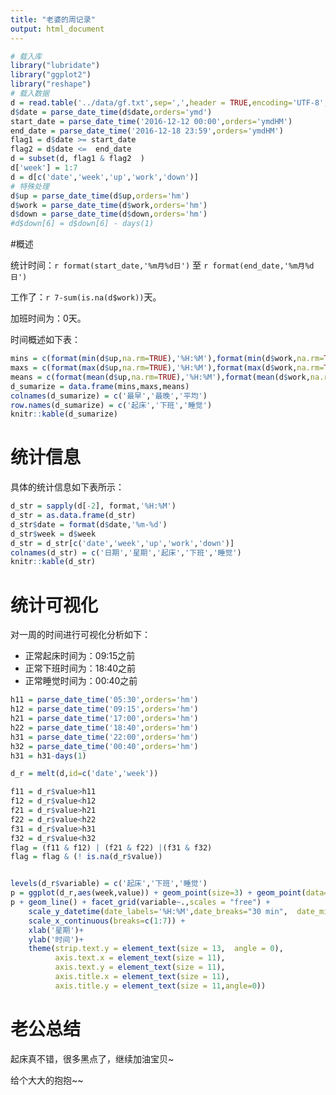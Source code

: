 ```yaml
---
title: "老婆的周记录"
output: html_document
---
```


```r
# 载入库
library("lubridate")
library("ggplot2")
library("reshape")
# 载入数据
d = read.table('../data/gf.txt',sep=',',header = TRUE,encoding='UTF-8',stringsAsFactors=FALSE)
d$date = parse_date_time(d$date,orders='ymd')
start_date = parse_date_time('2016-12-12 00:00',orders='ymdHM')
end_date = parse_date_time('2016-12-18 23:59',orders='ymdHM')
flag1 = d$date >= start_date
flag2 = d$date <=  end_date
d = subset(d, flag1 & flag2  )
d['week'] = 1:7
d = d[c('date','week','up','work','down')]
# 特殊处理
d$up = parse_date_time(d$up,orders='hm')
d$work = parse_date_time(d$work,orders='hm')
d$down = parse_date_time(d$down,orders='hm')
#d$down[6] = d$down[6] - days(1)
```

#概述

统计时间：`r format(start_date,'%m月%d日')` 至 `r format(end_date,'%m月%d日')`

工作了：`r 7-sum(is.na(d$work))`天。

加班时间为：0天。


时间概述如下表：



```r
mins = c(format(min(d$up,na.rm=TRUE),'%H:%M'),format(min(d$work,na.rm=TRUE),'%H:%M'),format(min(d$down,na.rm=TRUE),'%H:%M'))
maxs = c(format(max(d$up,na.rm=TRUE),'%H:%M'),format(max(d$work,na.rm=TRUE),'%H:%M'),format(max(d$down,na.rm=TRUE),'%H:%M'))
means = c(format(mean(d$up,na.rm=TRUE),'%H:%M'),format(mean(d$work,na.rm=TRUE),'%H:%M'),format(mean(d$down,na.rm=TRUE),'%H:%M'))
d_sumarize = data.frame(mins,maxs,means)
colnames(d_sumarize) = c('最早','最晚','平均')
row.names(d_sumarize) = c('起床','下班','睡觉')
knitr::kable(d_sumarize)
```





# 统计信息

具体的统计信息如下表所示：

```r
d_str = sapply(d[-2], format,'%H:%M')
d_str = as.data.frame(d_str)
d_str$date = format(d$date,'%m-%d')
d_str$week = d$week
d_str = d_str[c('date','week','up','work','down')]
colnames(d_str) = c('日期','星期','起床','下班','睡觉')
knitr::kable(d_str)
```

# 统计可视化

对一周的时间进行可视化分析如下：

- 正常起床时间为：09:15之前
- 正常下班时间为：18:40之前
- 正常睡觉时间为：00:40之前



```r
h11 = parse_date_time('05:30',orders='hm')
h12 = parse_date_time('09:15',orders='hm')
h21 = parse_date_time('17:00',orders='hm')
h22 = parse_date_time('18:40',orders='hm')
h31 = parse_date_time('22:00',orders='hm')
h32 = parse_date_time('00:40',orders='hm')
h31 = h31-days(1)

d_r = melt(d,id=c('date','week'))

f11 = d_r$value>h11
f12 = d_r$value<h12
f21 = d_r$value>h21
f22 = d_r$value<h22
f31 = d_r$value>h31
f32 = d_r$value<h32
flag = (f11 & f12) | (f21 & f22) |(f31 & f32)
flag = flag & (! is.na(d_r$value))


levels(d_r$variable) = c('起床','下班','睡觉')
p = ggplot(d_r,aes(week,value)) + geom_point(size=3) + geom_point(data=d_r[!flag,],size=3,color='red')
p + geom_line() + facet_grid(variable~.,scales = "free") +
    scale_y_datetime(date_labels='%H:%M',date_breaks="30 min",  date_minor_breaks="15 min") +
    scale_x_continuous(breaks=c(1:7)) +
    xlab('星期')+
    ylab('时间')+
    theme(strip.text.y = element_text(size = 13,  angle = 0),
          axis.text.x = element_text(size = 11),
          axis.text.y = element_text(size = 11),
          axis.title.x = element_text(size = 11),
          axis.title.y = element_text(size = 11,angle=0))
```

# 老公总结

起床真不错，很多黑点了，继续加油宝贝~

给个大大的抱抱~~
